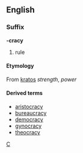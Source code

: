==English==
===Suffix===
'''-cracy'''
#rule
====Etymology====
{{etystub}}
From {{Gr.}} [[kratos]] ''strength'', ''power''

====Derived terms====
*[[aristocracy]]
*[[bureaucracy]]
*[[democracy]]
*[[gynocracy]]
*[[theocracy]]

[[Category:English combining forms|C]]